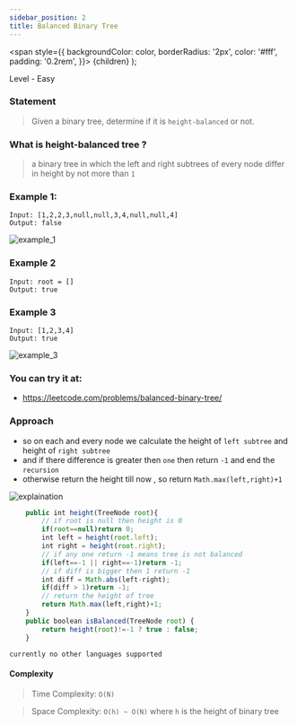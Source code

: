 ```yaml
---
sidebar_position: 2
title: Balanced Binary Tree 
---
```



  <span
    style={{
      backgroundColor: color,
      borderRadius: '2px',
      color: '#fff',
      padding: '0.2rem',
    }}>
    {children}
  </span>
);

Level - <Highlight color="#25c2a0">Easy</Highlight>

### Statement

> Given a binary tree, determine if it is `height-balanced` or not.

### What is height-balanced tree ?

> a binary tree in which the left and right subtrees of every node differ in height by not more than `1`

### Example 1:
```
Input: [1,2,2,3,null,null,3,4,null,null,4]
Output: false
```
![example_1](./image/example_1.png)

### Example 2
```
Input: root = []
Output: true
```
### Example 3
```
Input: [1,2,3,4]
Output: true
```

![example_3](./image/example_3.png)

### You can try it at:
- https://leetcode.com/problems/balanced-binary-tree/


### Approach

- so on each and every node we calculate the height of `left subtree` and height of `right subtree`
- and if there difference is greater then `one` then return `-1` and end the `recursion`
- otherwise return the height till now , so return `Math.max(left,right)+1`  

![explaination](./image/explaination_1.png)

<Tabs>
<TabItem value="java" label="Java">

```js
    public int height(TreeNode root){
        // if root is null then height is 0
        if(root==null)return 0;
        int left = height(root.left);
        int right = height(root.right);
        // if any one return -1 means tree is not balanced
        if(left==-1 || right==-1)return -1;
        // if diff is bigger then 1 return -1
        int diff = Math.abs(left-right);
        if(diff > 1)return -1; 
        // return the height of tree
        return Math.max(left,right)+1;
    }
    public boolean isBalanced(TreeNode root) {
        return height(root)!=-1 ? true : false;
    }
```

</TabItem>

<TabItem value="other" label="Other">

```
currently no other languages supported
```

</TabItem>

</Tabs>

#### Complexity
  > Time Complexity: `O(N)`

  > Space Complexity: `O(h) ~ O(N)` where `h` is the height of binary tree